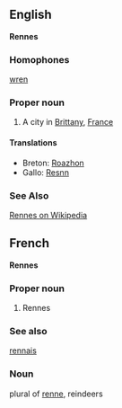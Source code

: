 ==English==
'''Rennes'''
===Homophones===
[[wren]]
===Proper noun===
# A city in [[Brittany]], [[France]]
====Translations====
*Breton: [[Roazhon]]
*Gallo: [[Resnn]]
===See Also===
[http://en.wikipedia.org/wiki/Rennes Rennes on Wikipedia]

==French==
'''Rennes'''
===Proper noun===
# Rennes
===See also===
[[rennais]]

===Noun===
plural of [[renne]], reindeers